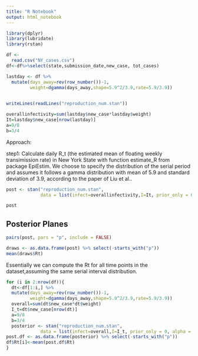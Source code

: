 ---
title: "R Notebook"
output: html_notebook
---

```{r,warning=FALSE,message=FALSE}
library(dplyr)
library(lubridate)
library(rstan)

```

```{r}
df <- 
  read.csv("NY_cases.csv") 
df<-df%>%select(state,submission_date,new_case, tot_cases)
```

```{r}
lastday <- df %>% 
  mutate(days_away=rev(row_number())-1,
         weight=dgamma(days_away,shape=5.9^2/3.9,rate=5.9/3.9))
  
```

```{r, comment="", echo = FALSE}
writeLines(readLines("reproduction_num.stan"))
```


```{r}
overallinfectivity=sum(lastday$new_case*lastday$weight)
It=lastday$new_case[nrow(lastday)]
a=9/8
b=3/4
```


Approach:

step1: Calculate daily R_t (the estimated mean of floating weekly transimission rate) in New York State with function estimate_R from package EpiEstim. We choose to specify the distribution of the serial period and assumes it follows a gamma distribution with mean of 5.9 and standard deviation of 3.9, according to the paper of Liu et al.. 


```{r, Stan, results = "hide", message = FALSE, warning = FALSE}
post <- stan("reproduction_num.stan",   
             data = list(infect=overallinfectivity,I=It, prior_only = 0, alpha = a, beta=b))
```

```{r}
post
```



## Posterior Planes

```{r, fig.width=10, fig.height=5, small.mar = TRUE}
pairs(post, pars = "p", include = FALSE) 
```
```{r, fig.width=10, fig.height=5, small.mar = TRUE}
draws <- as.data.frame(post) %>% select(-starts_with("p"))
mean(draws$Rt)
```
Essentially we can compute the Rt for all time points in the dataset,assuming the same serial interval distribution. 

```{r, loop, results = "hide", message = FALSE, warning = FALSE}
for (i in 2:nrow(df)){
  dt<-df[1:i,] %>% 
  mutate(days_away=rev(row_number())-1,
         weight=dgamma(days_away,shape=5.9^2/3.9,rate=5.9/3.9))
  overall=sum(dt$new_case*dt$weight)
  I_t=dt$new_case[nrow(dt)]
  a=9/8
  b=3/4
  posterior <- stan("reproduction_num.stan",   
             data = list(infect=overall,I=I_t, prior_only = 0, alpha = a, beta=b))
post.df <- as.data.frame(posterior) %>% select(-starts_with("p"))
df$Rt[i]<-mean(post.df$Rt)
}


```



